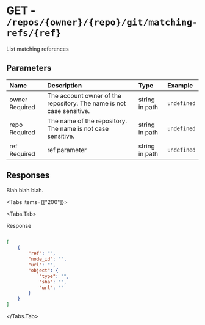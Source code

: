 
# GET - `/repos/{owner}/{repo}/git/matching-refs/{ref}`

List matching references

## Parameters

| Name | Description | Type | Example |
| :---- | :---- | :---- | :---- |
| owner <span class="bg-blue-100 text-blue-800 text-xs font-medium me-2 px-2.5 py-0.5 rounded dark:bg-blue-900 dark:text-blue-300">Required</span> | The account owner of the repository. The name is not case sensitive. | string in path | `undefined` |
| repo <span class="bg-blue-100 text-blue-800 text-xs font-medium me-2 px-2.5 py-0.5 rounded dark:bg-blue-900 dark:text-blue-300">Required</span> | The name of the repository. The name is not case sensitive. | string in path | `undefined` |
| ref <span class="bg-blue-100 text-blue-800 text-xs font-medium me-2 px-2.5 py-0.5 rounded dark:bg-blue-900 dark:text-blue-300">Required</span> | ref parameter | string in path | `undefined` |

## Responses

Blah blah blah.

<Tabs items={["200"]}>

<Tabs.Tab>

Response

```json

[
    {
        "ref": "",
        "node_id": "",
        "url": "",
        "object": {
            "type": "",
            "sha": "",
            "url": ""
        }
    }
]

```

</Tabs.Tab>

</Tabs>